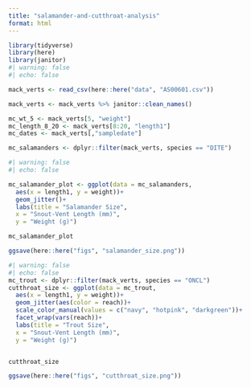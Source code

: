 ```yaml
---
title: "salamander-and-cutthroat-analysis"
format: html
---
```


```r
library(tidyverse)
library(here)
library(janitor)
#| warning: false
#| echo: false
```
```r
mack_verts <- read_csv(here::here("data", "AS00601.csv"))

mack_verts <- mack_verts %>% janitor::clean_names()
```

```r
mc_wt_5 <- mack_verts[5, "weight"]
mc_length_8_20 <- mack_verts[8:20, "length1"]
mc_dates <- mack_verts[,"sampledate"]
```

```r
mc_salamanders <- dplyr::filter(mack_verts, species == "DITE")
```

```r
#| warning: false
#| echo: false

mc_salamander_plot <- ggplot(data = mc_salamanders, 
  aes(x = length1, y = weight))+
  geom_jitter()+ 
  labs(title = "Salamander Size",
  x = "Snout-Vent Length (mm)",
  y = "Weight (g)")

mc_salamander_plot

ggsave(here::here("figs", "salamander_size.png"))
```

```r
#| warning: false
#| echo: false
mc_trout <- dplyr::filter(mack_verts, species == "ONCL")
cutthroat_size <- ggplot(data = mc_trout, 
  aes(x = length1, y = weight))+
  geom_jitter(aes(color = reach))+
  scale_color_manual(values = c("navy", "hotpink", "darkgreen"))+
  facet_wrap(vars(reach))+
  labs(title = "Trout Size",
  x = "Snout-Vent Length (mm)",
  y = "Weight (g)")


cutthroat_size

ggsave(here::here("figs", "cutthroat_size.png"))
```

